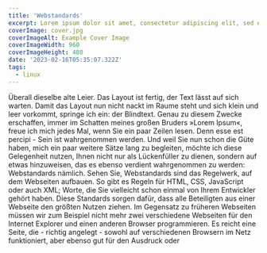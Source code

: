 ```yaml
---
title: 'Webstandards'
excerpt: Lorem ipsum dolor sit amet, consectetur adipiscing elit, sed do eiusmod tempor incididunt ut labore et dolore magna aliqua. Praesent elementum facilisis leo vel fringilla est ullamcorper eget. At imperdiet dui accumsan sit amet nulla facilities morbi tempus.
coverImage: cover.jpg
coverImageAlt: Example Cover Image
coverImageWidth: 960
coverImageHeight: 480
date: '2023-02-16T05:35:07.322Z'
tags:
  - linux
---
```


Überall dieselbe alte Leier. Das Layout ist fertig, der Text lässt auf sich warten. Damit das Layout nun nicht nackt im Raume steht und sich klein und leer vorkommt, springe ich ein: der Blindtext. Genau zu diesem Zwecke erschaffen, immer im Schatten meines großen Bruders »Lorem Ipsum«, freue ich mich jedes Mal, wenn Sie ein paar Zeilen lesen. Denn esse est percipi - Sein ist wahrgenommen werden. Und weil Sie nun schon die Güte haben, mich ein paar weitere Sätze lang zu begleiten, möchte ich diese Gelegenheit nutzen, Ihnen nicht nur als Lückenfüller zu dienen, sondern auf etwas hinzuweisen, das es ebenso verdient wahrgenommen zu werden: Webstandards nämlich. Sehen Sie, Webstandards sind das Regelwerk, auf dem Webseiten aufbauen. So gibt es Regeln für HTML, CSS, JavaScript oder auch XML; Worte, die Sie vielleicht schon einmal von Ihrem Entwickler gehört haben. Diese Standards sorgen dafür, dass alle Beteiligten aus einer Webseite den größten Nutzen ziehen. Im Gegensatz zu früheren Webseiten müssen wir zum Beispiel nicht mehr zwei verschiedene Webseiten für den Internet Explorer und einen anderen Browser programmieren. Es reicht eine Seite, die - richtig angelegt - sowohl auf verschiedenen Browsern im Netz funktioniert, aber ebenso gut für den Ausdruck oder
